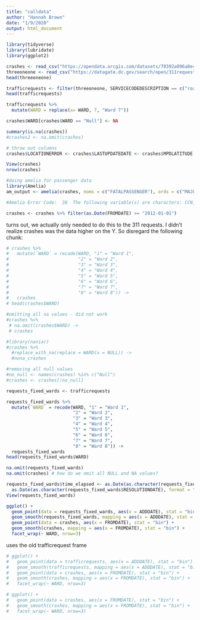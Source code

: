 ```yaml
---
title: "calldata"
author: "Hannah Brown"
date: "1/9/2020"
output: html_document
---
```


```r
library(tidyverse)
library(lubridate)
library(ggplot2)
```


```r
crashes <- read_csv("https://opendata.arcgis.com/datasets/70392a096a8e431381f1f692aaa06afd_24.csv")
threeoneone <- read_csv("https://datagate.dc.gov/search/open/311requests?daterange=8years&details=true&format=csv")
head(threeoneone)

```

```r
trafficrequests <- filter(threeoneone, SERVICECODEDESCRIPTION == c("roadway signs","streetlight repair investigation","pothole"))
head(trafficrequests)

trafficrequests %>% 
  mutate(WARD = replace(x= WARD, 7, "Ward 7"))
```

```r
crashes$WARD[crashes$WARD == "Null"] <- NA

summary(is.na(crashes))
#crashes2 <- na.omit(crashes)

# throw out columns
crashes$LOCATIONERROR <- crashes$LASTUPDATEDATE <- crashes$MPDLATITUDE <- crashes$MPDLONGITUDE <- crashes$MPDGEOX <- crashes$MPDGEOY <- crashes$STREETSEGID <- crashes$ROADWAYSEGID <- crashes$MAR_ADDRESS <- crashes$TODATE <- crashes$FATALPASSENGER <- crashes$MAJORINJURIESPASSENGER <- crashes$UNKNOWNINJURIESPASSENGER <- NULL

View(crashes)
nrow(crashes)
```

```r
#doing amelia for passenger data
library(Amelia)
am_output <- amelia(crashes, noms = c("FATALPASSENGER"), ords = c("MAJORINJURIESPASSENGER", "MINORINJURIESPASSENGER", "UNKNOWNINJURIESPASSENGER"))

#Amelia Error Code:  38  The following variable(s) are characters: CCN, ROUTEID, ADDRESS, WARD, EVENTID, NEARESTINTROUTEID, NEARESTINTSTREETNAME, INTAPPROACHDIRECTION, BLOCKKEY, SUBBLOCKKEYYou may have wanted to set this as a ID variable to remove it from the imputation model or as an ordinal or nominal variable to be imputed.  Please set it as either and try again. 
```

```r
crashes <- crashes %>% filter(as.Date(FROMDATE) >= "2012-01-01")


```

turns out, we actually only needed to do this to the 311 requests. I didn't realize crashes was the data higher on the Y. So disregard the following chunk: 

```r
# crashes %>% 
#   mutate(`WARD` = recode(WARD, "1" = "Ward 1", 
#                          "2" = "Ward 2",
#                          "3" = "Ward 3",
#                          "4" = "Ward 4",
#                          "5" = "Ward 5",
#                          "6" = "Ward 6",
#                          "7" = "Ward 7",
#                          "8" = "Ward 8")) ->
#   crashes
# head(crashes$WARD)
```

```r
#omitting all na values - did not work
#crashes %>% 
 # na.omit(crashes$WARD) ->
 # crashes
```

```r
#library(naniar)
#crashes %>% 
  #replace_with_na(replace = WARD(x = NULL)) ->
  #nona_crashes
```

```r
#removing all null values
#no_null <- names(crashes) %in% c("Null")
#crashes <- crashes[!no_null]
```

```r

requests_fixed_wards <- trafficrequests

requests_fixed_wards %>% 
  mutate(`WARD` = recode(WARD, "1" = "Ward 1", 
                         "2" = "Ward 2", 
                         "3" = "Ward 3",
                         "4" = "Ward 4",
                         "5" = "Ward 5",
                         "6" = "Ward 6",
                         "7" = "Ward 7",
                         "8" = "Ward 8")) ->
  requests_fixed_wards
head(requests_fixed_wards$WARD)

na.omit(requests_fixed_wards)
na.omit(crashes) # how do we omit all NULL and NA values?
```

```r
requests_fixed_wards$time_elapsed <- as.Date(as.character(requests_fixed_wards$SERVICEDUEDATE), format= "%Y-%m-%d") -
  as.Date(as.character(requests_fixed_wards$RESOLUTIONDATE), format = "%Y-%m-%d")
View(requests_fixed_wards)
```

```r
ggplot() +
  geom_point(data = requests_fixed_wards, aes(x = ADDDATE), stat = "bin") +
  geom_smooth(requests_fixed_wards, mapping = aes(x = ADDDATE), stat = "bin") +
  geom_point(data = crashes, aes(x = FROMDATE), stat = "bin") +
  geom_smooth(crashes, mapping = aes(x = FROMDATE), stat = "bin") +
  facet_wrap(~ WARD, nrow=3)
```

uses the old trafficrequest frame
```r
# ggplot() +
#   geom_point(data = trafficrequests, aes(x = ADDDATE), stat = "bin") +
#   geom_smooth(trafficrequests, mapping = aes(x = ADDDATE), stat = "bin") +
#   geom_point(data = crashes, aes(x = FROMDATE), stat = "bin") +
#   geom_smooth(crashes, mapping = aes(x = FROMDATE), stat = "bin") +
#   facet_wrap(~ WARD, nrow=3)
```

```r
# ggplot() +
#   geom_point(data = crashes, aes(x = FROMDATE), stat = "bin") +
#   geom_smooth(crashes, mapping = aes(x = FROMDATE), stat = "bin") +
#   facet_wrap(~ WARD, nrow=3)
```





